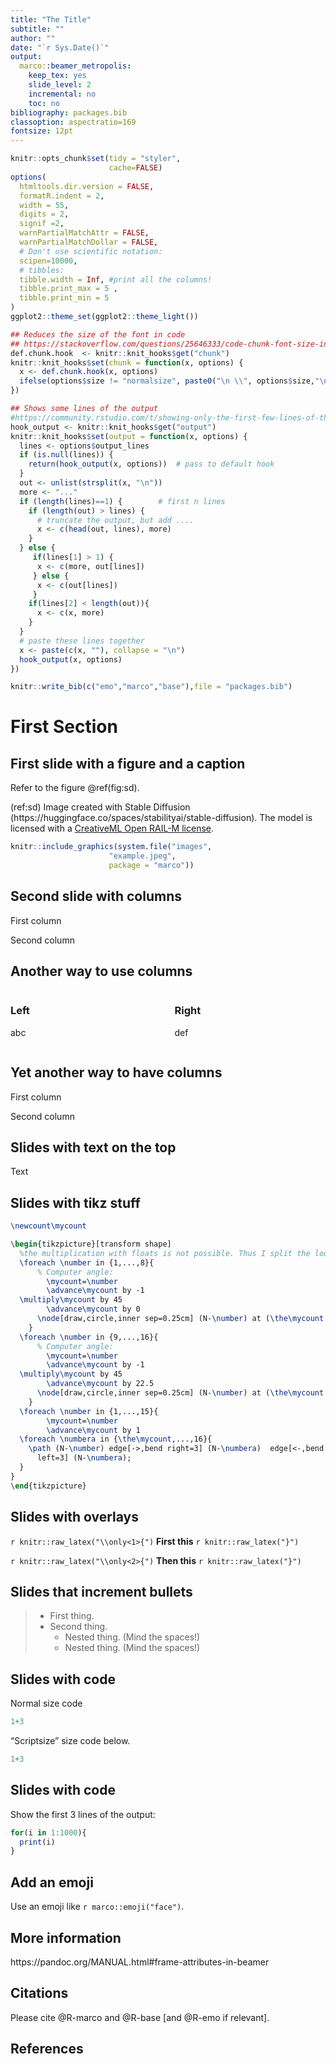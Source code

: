 ```yaml
---
title: "The Title"
subtitle: ""
author: ""
date: "`r Sys.Date()`"
output: 
  marco::beamer_metropolis:
    keep_tex: yes
    slide_level: 2
    incremental: no
    toc: no
bibliography: packages.bib
classoption: aspectratio=169
fontsize: 12pt
---
```


<!-- https://bookdown.org/yihui/rmarkdown/new-formats.html -->

```r
knitr::opts_chunk$set(tidy = "styler",
                      cache=FALSE)
options(
  htmltools.dir.version = FALSE,
  formatR.indent = 2,
  width = 55,
  digits = 2,
  signif =2,
  warnPartialMatchAttr = FALSE,
  warnPartialMatchDollar = FALSE,
  # Don't use scientific notation:
  scipen=10000,
  # tibbles:
  tibble.width = Inf, #print all the columns!
  tibble.print_max = 5 ,
  tibble.print_min = 5
)
ggplot2::theme_set(ggplot2::theme_light())

## Reduces the size of the font in code
## https://stackoverflow.com/questions/25646333/code-chunk-font-size-in-rmarkdown-with-knitr-and-latex
def.chunk.hook  <- knitr::knit_hooks$get("chunk")
knitr::knit_hooks$set(chunk = function(x, options) {
  x <- def.chunk.hook(x, options)
  ifelse(options$size != "normalsize", paste0("\n \\", options$size,"\n\n", x, "\n\n \\normalsize"), x)
})

## Shows some lines of the output
#https://community.rstudio.com/t/showing-only-the-first-few-lines-of-the-results-of-a-code-chunk/6963
hook_output <- knitr::knit_hooks$get("output")
knitr::knit_hooks$set(output = function(x, options) {
  lines <- options$output_lines
  if (is.null(lines)) {
    return(hook_output(x, options))  # pass to default hook
  }
  out <- unlist(strsplit(x, "\n"))
  more <- "..."
  if (length(lines)==1) {        # first n lines
    if (length(out) > lines) {
      # truncate the output, but add ....
      x <- c(head(out, lines), more)
    }
  } else {
     if(lines[1] > 1) {
      x <- c(more, out[lines])
     } else {
      x <- c(out[lines])  
     }
    if(lines[2] < length(out)){
      x <- c(x, more)
    }
  }
  # paste these lines together
  x <- paste(c(x, ""), collapse = "\n")
  hook_output(x, options)
})
```

```r
knitr::write_bib(c("emo","marco","base"),file = "packages.bib")
```

# First Section

## First slide with a figure and a caption

Refer to the figure \@ref(fig:sd).

(ref:sd) Image created with Stable Diffusion (https://huggingface.co/spaces/stabilityai/stable-diffusion). The model is licensed with a [CreativeML Open RAIL-M license](https://huggingface.co/spaces/CompVis/stable-diffusion-license).

```r
knitr::include_graphics(system.file("images",
                      "example.jpeg",
                      package = "marco"))
```

## Second slide with columns

\Begin{columns}
\Begin{column}{0.45\textwidth}

First column

\End{column}
\Begin{column}{0.45\textwidth}

Second column

\End{column}
\End{columns}

## Another way to use columns

:::::: {.columns}
::: {.column width="50%"}
### Left
abc
:::
::: {.column width="50%"}
### Right
def
:::
::::::

## Yet another way to have columns

``` {=latex}
\begin{columns}
\begin{column}{0.45\textwidth}
```
First column

``` {=latex}
\end{column}
\begin{column}{0.45\textwidth}
```
Second column
``` {=latex}
\end{column}
\end{columns}
```


## Slides with text on the top {.t}

Text

## Slides with tikz stuff

<!-- Optionally `code=readLines("graph.tex")` can be used. -->

```tikz
\newcount\mycount

\begin{tikzpicture}[transform shape]
  %the multiplication with floats is not possible. Thus I split the loop in two.
  \foreach \number in {1,...,8}{
      % Computer angle:
        \mycount=\number
        \advance\mycount by -1
  \multiply\mycount by 45
        \advance\mycount by 0
      \node[draw,circle,inner sep=0.25cm] (N-\number) at (\the\mycount:5.4cm) {};
    }
  \foreach \number in {9,...,16}{
      % Computer angle:
        \mycount=\number
        \advance\mycount by -1
  \multiply\mycount by 45
        \advance\mycount by 22.5
      \node[draw,circle,inner sep=0.25cm] (N-\number) at (\the\mycount:5.4cm) {};
    }
  \foreach \number in {1,...,15}{
        \mycount=\number
        \advance\mycount by 1
  \foreach \numbera in {\the\mycount,...,16}{
    \path (N-\number) edge[->,bend right=3] (N-\numbera)  edge[<-,bend
      left=3] (N-\numbera);
  }
}
\end{tikzpicture}
```



## Slides with overlays

`r knitr::raw_latex("\\only<1>{")`
**First this**
`r knitr::raw_latex("}")`

`r knitr::raw_latex("\\only<2>{")`
**Then this**
`r knitr::raw_latex("}")`

## Slides that increment bullets

>- First thing.
>- Second thing.
>     - Nested thing. (Mind the spaces!)
>     - Nested thing. (Mind the spaces!)



## Slides with code

Normal size code

```r
1+3
```

"Scriptsize" size code below. 

```r
1+3
```

## Slides with code

Show the first 3 lines of the output:

 <!-- (one can also use `2:4` for intermediate lines) -->

```r
for(i in 1:1000){
  print(i)
}
```

## Add an emoji

Use an emoji like `r marco::emoji("face")`.


## More information

https://pandoc.org/MANUAL.html#frame-attributes-in-beamer

## Citations

Please cite @R-marco and @R-base [and @R-emo if relevant]. 

## References {.allowframebreaks}

